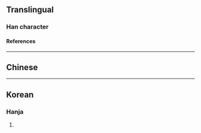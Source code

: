 {{character info}}
==Translingual==

===Han character===
{{Han char|rn=72|rad=日|as=21|sn=25|four=67027|canj=ASEI|ids=⿰日屬}}

====References====
{{Han ref|kx=0501.510|dkj=14274|dj=0872.270|hdz=21543.080|uh=66EF}}

----

==Chinese==
{{zh-see|燭|v}}

----

==Korean==

===Hanja===
{{ko-hanja|hangeul=촉|eumhun=|rv=chok|mr=ch'ok|y=chok}}

# {{rfdef|ko|sort=日21}}